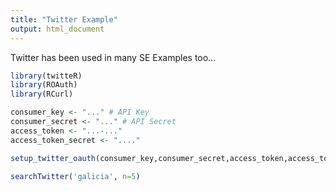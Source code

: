 ```yaml
---
title: "Twitter Example"
output: html_document
---
```



Twitter has been used in many SE Examples too...

```r
library(twitteR)
library(ROAuth)
library(RCurl)

consumer_key <- "..." # API Key
consumer_secret <- "..." # API Secret
access_token <- "...-..."
access_token_secret <- "...."

setup_twitter_oauth(consumer_key,consumer_secret,access_token,access_token_secret)

```


```r
searchTwitter('galicia', n=5)
```

